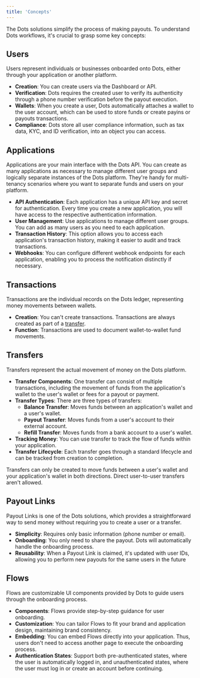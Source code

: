 ```yaml
---
title: 'Concepts'
---
```


The Dots solutions simplify the process of making payouts. To understand Dots workflows, it's crucial to grasp some key concepts:

<CardGroup cols={3}>
  <Card
    title='Users'
    href='#users'
  />
  <Card
    title='Applications'
    href='#applications'
  />
  <Card
    title='Transactions'
    href='#transactions'
  />
  <Card
    title='Transfers'
    href='#transfers'
  />
  <Card
    title='Payout Links'
    href='#payout-links'
  />
  <Card
    title='Flows'
    href='#flows'
  />

</CardGroup>

## Users
Users represent individuals or businesses onboarded onto Dots, either through your application or another platform.

- **Creation**: You can create users via the Dashboard or API.
- **Verification**: Dots requires the created user to verify its authenticity through a phone number verification before the payout execution.
- **Wallets**: When you create a user, Dots automatically attaches a wallet to the user account, which can be used to store funds or create payins or payouts transactions.
- **Compliance**: Dots store all user compliance information, such as tax data, KYC, and ID verification, into an object you can access. 

## Applications

Applications are your main interface with the Dots API. You can create as many applications as necessary to manage different user groups and logically separate instances of the Dots platform. They're handy for multi-tenancy scenarios where you want to separate funds and users on your platform.

- **API Authentication**: Each application has a unique API key and secret for authentication. Every time you create a new application, you will have access to the respective authentication information.
- **User Management**: Use applications to manage different user groups. You can add as many users as you need to each application.
- **Transaction History**: This option allows you to access each application's transaction history, making it easier to audit and track transactions.
- **Webhooks**: You can configure different webhook endpoints for each application, enabling you to process the notification distinctly if necessary.

## Transactions
Transactions are the individual records on the Dots ledger, representing money movements between wallets.

- **Creation**: You can't create transactions. Transactions are always created as part of a [transfer](#transfers). 
- **Function**: Transactions are used to document wallet-to-wallet fund movements. 

## Transfers

Transfers represent the actual movement of money on the Dots platform.

- **Transfer Components**: One transfer can consist of multiple transactions, including the movement of funds from the application's wallet to the user's wallet or fees for a payout or payment. 
- **Transfer Types**: There are three types of transfers:
  - **Balance Transfer**: Moves funds between an application's wallet and a user's wallet.
  - **Payout Transfer**: Moves funds from a user's account to their external account.
  - **Refill Transfer**: Moves funds from a bank account to a user's wallet.
- **Tracking Money**: You can use transfer to track the flow of funds within your application.
- **Transfer Lifecycle**: Each transfer goes through a standard lifecycle and can be tracked from creation to completion.

<Note>Transfers can only be created to move funds between a user's wallet and your application's wallet in both directions. Direct user-to-user transfers aren't allowed.</Note>

## Payout Links

Payout Links is one of the Dots solutions, which provides a straightforward way to send money without requiring you to create a user or a transfer.

- **Simplicity**: Requires only basic information (phone number or email).
- **Onboarding**: You only need to share the payout. Dots will automatically handle the onboarding process.
- **Reusability**: When a Payout Link is claimed, it's updated with user IDs, allowing you to perform new payouts for the same users in the future

## Flows

Flows are customizable UI components provided by Dots to guide users through the onboarding process.

- **Components**: Flows provide step-by-step guidance for user onboarding.
- **Customization**: You can tailor Flows to fit your brand and application design, maintaining brand consistency. 
- **Embedding**: You can embed Flows directly into your application. Thus, users don't need to access another page to execute the onboarding process.
- **Authentication States**: Support both pre-authenticated states, where the user is automatically logged in, and unauthenticated states, where the user must log in or create an account before continuing.
